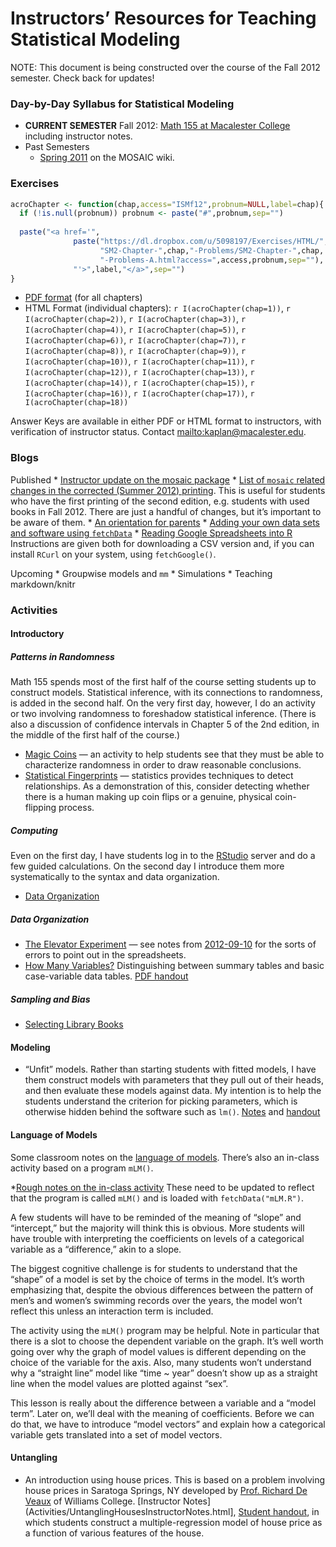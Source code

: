 Instructors' Resources for Teaching Statistical Modeling
========================================================

NOTE: This document is being constructed over the course of the Fall 2012 semester.  Check back for updates!

### Day-by-Day Syllabus for Statistical Modeling

* **CURRENT SEMESTER** Fall 2012: [Math 155 at Macalester College](Fall2012/Schedule.html) including instructor notes.
* Past Semesters
    * [Spring 2011](http://test.causeweb.org/wiki/mosaic/index.php/Math_155_Kaplan_Spring_2011_Day-by-Day) on the MOSAIC wiki.

### Exercises
``` r
acroChapter <- function(chap,access="ISMf12",probnum=NULL,label=chap){
  if (!is.null(probnum)) probnum <- paste("#",probnum,sep="")
  
  paste("<a href='",
              paste("https://dl.dropbox.com/u/5098197/Exercises/HTML/",
                    "SM2-Chapter-",chap,"-Problems/SM2-Chapter-",chap,
                    "-Problems-A.html?access=",access,probnum,sep=""),
              "'>",label,"</a>",sep="")
}
```

* [PDF format](http://www.mosaic-web.org/Repository/DannyKaplan/Exercise-Collection.pdf) (for all chapters)
* HTML Format (individual chapters): `r I(acroChapter(chap=1))`, `r I(acroChapter(chap=2))`, `r I(acroChapter(chap=3))`, `r I(acroChapter(chap=4))`, `r I(acroChapter(chap=5))`, `r I(acroChapter(chap=6))`, `r I(acroChapter(chap=7))`, `r I(acroChapter(chap=8))`, `r I(acroChapter(chap=9))`, `r I(acroChapter(chap=10))`, `r I(acroChapter(chap=11))`, `r I(acroChapter(chap=12))`, `r I(acroChapter(chap=13))`, `r I(acroChapter(chap=14))`, `r I(acroChapter(chap=15))`, `r I(acroChapter(chap=16))`, `r I(acroChapter(chap=17))`, `r I(acroChapter(chap=18))`

Answer Keys are available in either PDF or HTML format to instructors, with verification of instructor status.  Contact <mailto:kaplan@macalester.edu>.   

### Blogs

Published
* [Instructor update on the mosaic package](Blog/Teaching-with-mosaic.html)
* [List of `mosaic` related changes in the corrected (Summer 2012) printing](Errata/errata.html).  This is useful for students who have the first printing of the second edition, e.g. students with used books in Fall 2012.  There are just a handful of changes, but it's important to be aware of them.
* [An orientation for parents](http://rpubs.com/dtkaplan/1279)
* [Adding your own data sets and software using `fetchData`](Blog/DataThroughFetchData.html)
* [Reading Google Spreadsheets into R](Blog/GoogleSpreadsheets.html) Instructions are given both for downloading a CSV version and, if you can install `RCurl` on your system, using `fetchGoogle()`.

Upcoming
* Groupwise models and `mm`
* Simulations
* Teaching markdown/knitr


### Activities

#### Introductory

##### Patterns in Randomness

Math 155 spends most of the first half of the course setting students up to construct models.  Statistical inference, with its connections to randomness, is added in the second half.  On the very first day, however, I do an activity or two involving randomness to foreshadow statistical inference.  (There is also a discussion of confidence intervals in Chapter 5 of the 2nd edition, in the middle of the first half of the course.)

* [Magic Coins](Notes/magic-coins.html) --- an activity to help students see that they must be able to characterize randomness in order to draw reasonable conclusions.
* [Statistical Fingerprints](Notes/coin-flipping.html) --- statistics provides techniques to detect relationships.  As a demonstration of this, consider detecting whether there is a human making up coin flips or a genuine, physical coin-flipping process. 

##### Computing

Even on the first day, I have students log in to the [RStudio](http:/www.rstudio.com) server and do a few guided calculations.  On the second day I introduce them more systematically to the syntax and data organization.

* [Data Organization](Activities/IntroOrganizingData.html)

##### Data Organization

* [The Elevator Experiment](https://dl.dropbox.com/u/5098197/Exercises/HTML/SM2-Chapter-3-Problems/SM2-Chapter-3-Problems-A.html?access=ISMf12#336) --- see notes from [2012-09-10](Notes/2012-09-10.html) for the sorts of errors to point out in the spreadsheets.
* [How Many Variables?](Activities/HowManyVariables.html) Distinguishing between summary tables and basic case-variable data tables. [PDF handout](https://dl.dropbox.com/u/5098197/ISM/How-Many-Variables.pdf)

##### Sampling and Bias

* [Selecting Library Books](Activities/SelectingLibraryBooks.html)

#### Modeling

* "Unfit" models. Rather than starting students with fitted models, I have them construct models with parameters that they pull out of their heads, and then evaluate these models against data.  My intention is to help the students understand the criterion for picking parameters, which is otherwise hidden behind the software such as `lm()`. [Notes](Notes/2012-09-17.html) and [handout](https://dl.dropbox.com/u/5098197/ISM/Unfit-Models.pdf)

#### Language of Models

Some classroom notes on the [language of models](Notes/2012-09-21.html).  There's also an in-class activity based on a program `mLM()`.

*[Rough notes on the in-class activity](http://dl.dropbox.com/u/5098197/Exercises/HTML/ISM-Selecting-Model-Terms/ISM-Selecting-Model-Terms-A.html?access=ISM3)  These need to be updated to reflect that the program is called `mLM()` and is loaded with `fetchData("mLM.R")`.

A few students will have to be reminded of the meaning of "slope" and "intercept," but the majority will think this is obvious.  More students will have trouble with interpreting the coefficients on levels of a categorical variable as a "difference," akin to a slope.  

The biggest cognitive challenge is for students to understand that the "shape" of a model is set by the choice of terms in the model.  It's worth emphasizing that, despite the obvious differences between the pattern of men's and women's swimming records over the years, the model won't reflect this unless an interaction term is included.

The activity using the `mLM()` program may be helpful.  Note in particular that there is a slot to choose the dependent variable on the graph.  It's well worth going over why the graph of model values is different depending on the choice of the variable for the axis.  Also, many students won't understand why a "straight line" model like "time ~ year" doesn't show up as a straight line when the model values are plotted against "sex".

This lesson is really about the difference between a variable and a "model term".  Later on, we'll deal with the meaning of coefficients.  Before we can do that, we have to introduce "model vectors" and explain how a categorical variable gets translated into a set of model vectors.

#### Untangling
* An introduction using house prices.  This is based on a problem involving house prices in Saratoga Springs, NY developed by [Prof. Richard De Veaux](http://sites.williams.edu/rdeveaux/) of Williams College.  [Instructor Notes](Activities/UntanglingHousesInstructorNotes.html], [Student handout](Activities/UntanglingHousePrices.pdf), in which students construct a multiple-regression model of house price as a function of various features of the house.  